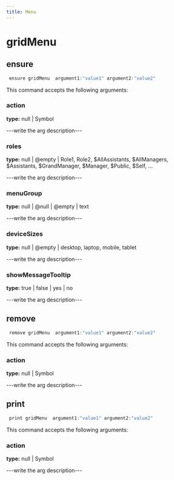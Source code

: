 ```yaml
---
title: Menu
---
```


# gridMenu

## ensure

```js filename="Terminal" copy
 ensure gridMenu  argument1:"value1" argument2:"value2"
```

This command accepts the following arguments:

### action
**type:** null | Symbol

---write the arg description---

### roles
**type:** null | @empty | Role1, Role2, $AllAssistants, $AllManagers, $Assistants, $GrandManager, $Manager, $Public, $Self, ...

---write the arg description---

### menuGroup
**type:** null | @null | @empty | text

---write the arg description---

### deviceSizes
**type:** null | @empty | desktop, laptop, mobile, tablet

---write the arg description---

### showMessageTooltip
**type:** true | false | yes | no

---write the arg description---


## remove

```js filename="Terminal" copy
 remove gridMenu  argument1:"value1" argument2:"value2"
```

This command accepts the following arguments:

### action
**type:** null | Symbol

---write the arg description---


## print

```js filename="Terminal" copy
 print gridMenu  argument1:"value1" argument2:"value2"
```

This command accepts the following arguments:

### action
**type:** null | Symbol

---write the arg description---



